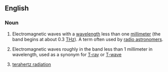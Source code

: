 ==English==

===Noun===
{{en-noun|-}}

# {{context|astronomy|lang=en}} Electromagnetic waves with a [[wavelength]] less than one [[millimeter]] (the band begins at about 0.3 [[THz]]). A term often used by [[radio astronomer]]s.
# {{context|engineering|lang=en}} Electromagnetic waves roughly in the band less than 1 millimeter in wavelength, used as a synonym for [[T-ray]] or [[T-wave]]
# [[terahertz radiation]]